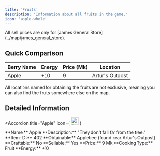 ```yaml
---
title: 'Fruits'
description: 'Information about all fruits in the game.'
icon: 'apple-whole'
---
```


<Note type="warning">
  All sell prices are only for [James General Store](../map/james_general_store).
</Note>

## Quick Comparison

| Berry Name | Energy | Price (Mk) | Location |
|------------|--------|------------|----------|
| Apple | +10 | 9 | Artur's Outpost |

<Note type="info">
  All locations named for obtaining the fruits are not exclusive, meaning you can also find the fruits somewhere else on the map.
</Note>

## Detailed Information

<AccordionGroup>

<Accordion 
  title="Apple" 
  icon={
    <img 
      src="https://i.imgur.com/huFv16t.png" 
      alt="Apple Icon" 
      width="24" 
      height="24"
    />
  }
>
  <div className="flex flex-row space-x-4">
    <div>
      **Name:** Apple  
      **Description:** "They don't fall far from the tree."  
      **Item-ID:** 402  
      **Obtainable:** Appletree (found near Artur's Outpost)  
      **Craftable:** No  
      **Sellable:** Yes  
      **Price:** 9 Mk  
      **Cooking Type:** Fruit  
      **Energy:** +10  
    </div>
  </div>
</Accordion>

</AccordionGroup>
